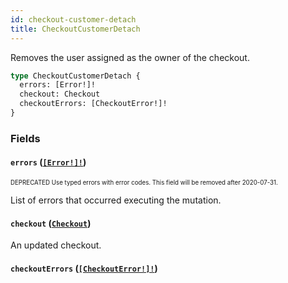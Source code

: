 ```yaml
---
id: checkout-customer-detach
title: CheckoutCustomerDetach
---
```


Removes the user assigned as the owner of the checkout.

```graphql
type CheckoutCustomerDetach {
  errors: [Error!]!
  checkout: Checkout
  checkoutErrors: [CheckoutError!]!
}
```

### Fields

#### `errors` ([`[Error!]!`](/api-reference/objects/error.mdx))

<sub><sup><span className="deprecatedTag">DEPRECATED</span> Use typed errors with error codes. This field will be removed after 2020-07-31.</sup></sub>

List of errors that occurred executing the mutation.

#### `checkout` ([`Checkout`](/api-reference/objects/checkout.mdx))

An updated checkout.

#### `checkoutErrors` ([`[CheckoutError!]!`](/api-reference/objects/checkout-error.mdx))
